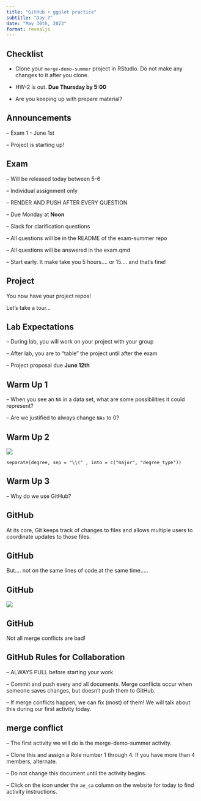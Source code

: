 ```yaml
---
title: "GitHub + ggplot practice"
subtitle: "Day-7"
date: "May 30th, 2023"
format: revealjs
---
```


## Checklist

-   Clone your `merge-demo-summer` project in RStudio. Do not make any changes to it after you clone.

-   HW-2 is out. **Due Thursday by 5:00**

-   Are you keeping up with prepare material?

## Announcements

-- Exam 1 - June 1st

-- Project is starting up!

## Exam{.smaller} 

-- Will be released today between 5-6 

-- Individual assignment only

-- RENDER AND PUSH AFTER EVERY QUESTION 

-- Due Monday at **Noon** 

-- Slack for clarification questions 

-- All questions will be in the README of the exam-summer repo 

-- All questions will be answered in the exam.qmd

-- Start early. It make take you 5 hours.... or 15.... and that's fine!


## Project

You now have your project repos! 

Let's take a tour...

## Lab Expectations 

-- During lab, you will work on your project with your group 

-- After lab, you are to "table" the project until after the exam

-- Project proposal due **June 12th**


## Warm Up 1 

-- When you see an `NA` in a data set, what are some possibilities it could represent?

-- Are we justified to always change `NAs` to 0? 

## Warm Up 2 

![](images/AB2.png)

    separate(degree, sep = "\\(" , into = c("major", "degree_type"))
    
## Warm Up 3 

-- Why do we use GitHub? 


## GitHub 

At its core, Git keeps track of changes to files and allows multiple users to coordinate updates to those files.

## GitHub 

But.... not on the same lines of code at the same time..... 

## GitHub 

![](images/pull-push.jpg)

## GitHub 

Not all merge conflicts are bad! 


## GitHub Rules for Collaboration 

-- ALWAYS PULL before starting your work 

-- Commit and push every and all documents. Merge conflicts occur when someone saves changes, but doesn't push them to GitHub. 

-- If merge conflicts happen, we can fix (most) of them! We will talk about this during our first activity today. 

## merge conflict 

-- The first activity we will do is the merge-demo-summer activity. 

-- Clone this and assign a Role number 1 through 4. If you have more than 4 members, alternate. 

-- Do not change this document until the activity begins. 

-- Click on the icon under the `ae_sa` column on the website for today to find activity instructions. 

